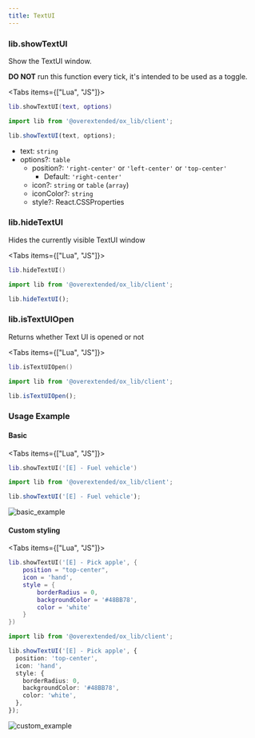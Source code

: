 ```yaml
---
title: TextUI
---
```



### lib.showTextUI

Show the TextUI window.

<Callout type="warning">

**DO NOT** run this function every tick, it's intended to be used as a toggle.

</Callout>

<Tabs items={["Lua", "JS"]}>
<Tab>

```lua
lib.showTextUI(text, options)
```

</Tab>
<Tab>

```ts
import lib from '@overextended/ox_lib/client';

lib.showTextUI(text, options);
```

</Tab>
</Tabs>

- text: `string`
- options?: `table`
  - position?: `'right-center'` or `'left-center'` or `'top-center'`
    - Default: `'right-center'`
  - icon?: `string` or `table` (`array`)
  - iconColor?: `string`
  - style?: React.CSSProperties

### lib.hideTextUI

Hides the currently visible TextUI window

<Tabs items={["Lua", "JS"]}>
<Tab>

```lua
lib.hideTextUI()
```

</Tab>
<Tab>

```ts
import lib from '@overextended/ox_lib/client';

lib.hideTextUI();
```

</Tab>
</Tabs>

### lib.isTextUIOpen

Returns whether Text UI is opened or not

<Tabs items={["Lua", "JS"]}>
<Tab>

```lua
lib.isTextUIOpen()
```

</Tab>
<Tab>

```ts
import lib from '@overextended/ox_lib/client';

lib.isTextUIOpen();
```

</Tab>
</Tabs>

### Usage Example

#### Basic

<Tabs items={["Lua", "JS"]}>
<Tab>

```lua
lib.showTextUI('[E] - Fuel vehicle')
```

</Tab>
<Tab>

```ts
import lib from '@overextended/ox_lib/client';

lib.showTextUI('[E] - Fuel vehicle');
```

</Tab>
</Tabs>

![basic_example](https://i.imgur.com/uZS40fD.png)

#### Custom styling

<Tabs items={["Lua", "JS"]}>
<Tab>

```lua
lib.showTextUI('[E] - Pick apple', {
    position = "top-center",
    icon = 'hand',
    style = {
        borderRadius = 0,
        backgroundColor = '#48BB78',
        color = 'white'
    }
})
```

</Tab>
<Tab>

```ts
import lib from '@overextended/ox_lib/client';

lib.showTextUI('[E] - Pick apple', {
  position: 'top-center',
  icon: 'hand',
  style: {
    borderRadius: 0,
    backgroundColor: '#48BB78',
    color: 'white',
  },
});
```

</Tab>
</Tabs>

![custom_example](https://i.imgur.com/sy9lPC0.png)
